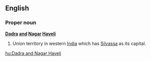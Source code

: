 ==English==

===Proper noun===
'''[[Dadra]] [[and]] [[Nagar]] [[Haveli]]'''

# Union territory in western [[India]] which has [[Silvassa]] as its capital.

[[hu:Dadra and Nagar Haveli]]